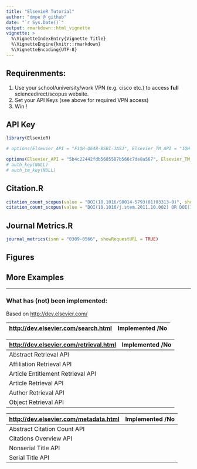 ```yaml
---
title: "ElsevieR Tutorial"
author: "dmpe @ github"
date: "`r Sys.Date()`"
output: rmarkdown::html_vignette
vignette: >
  %\VignetteIndexEntry{Vignette Title}
  %\VignetteEngine{knitr::rmarkdown}
  %\VignetteEncoding{UTF-8}
---
```


## Requirenments:

1. Use your school/university/work VPN (e.g. cisco etc.) to access **full** sciencedirect/scopus website.
2. Set your API Keys (see above for required VPN access)
3. Win !

## API Key

```r
library(ElsevieR)

# options(Elsevier_API = "F1QH-Q64B-BSBI-JASJ", Elsevier_TM_API = "1QH-Q64B-BSBI-JAS")
```

```r
options(Elsevier_API = "5b4c22442fdb5685587b566c7de8a567", Elsevier_TM_API = "c2494d00460743fb8a299ca3de737083")
# auth_key(NULL)
# auth_tm_key(NULL)
```

## Citation.R

```r
citation_count_scopus(value = "DOI(10.1016/S0014-5793(01)03313-0)", showRequestURL = TRUE)
citation_count_scopus(value = "DOI(10.1016/j.stem.2011.10.002) OR DOI(10.1098/rsbl.2011.0293)", fields = "citedby-count", prism = "doi", showRequestURL = TRUE)
```

## Journal Metrics.R

```r
journal_metrics(isnn = "0309-0566", showRequestURL = TRUE)
```


## Figures


## More Examples


----

### What has (not) been implemented:


Based on <http://dev.elsevier.com/>


<http://dev.elsevier.com/search.html>  | Implemented /No
------------- | -------------



<http://dev.elsevier.com/retrieval.html>  | Implemented /No
------------- | -------------
Abstract Retrieval API   | 
Affiliation Retrieval API  | 
Article Entitlement Retrieval API   | 
Article Retrieval API   | 
Author Retrieval API   | 
Object Retrieval API   | 


<http://dev.elsevier.com/metadata.html>  | Implemented /No
------------- | -------------
Abstract Citation Count API   | 
Citations Overview API   | 
Nonserial Title API  | 
Serial Title API  | 










